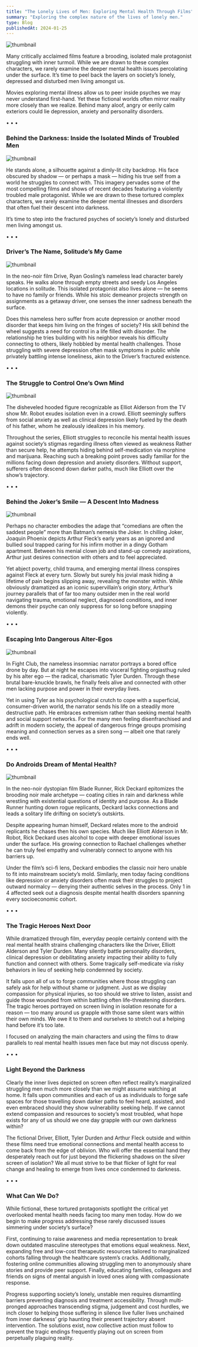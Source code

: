---
title: "The Lonely Lives of Men: Exploring Mental Health Through Films"
summary: "Exploring the complex nature of the lives of lonely men."
type: Blog
publishedAt: 2024-01-25
---

<Image src="/_static/blogs/lonely-life/image1.png" width={1280} height={720} alt="thumbnail" />

Many critically acclaimed films feature a brooding, isolated male protagonist struggling with inner turmoil. While we are drawn to these complex characters, we rarely examine the deeper mental health issues percolating under the surface. It’s time to peel back the layers on society’s lonely, depressed and disturbed men living amongst us.

Movies exploring mental illness allow us to peer inside psyches we may never understand first-hand. Yet these fictional worlds often mirror reality more closely than we realize. Behind many aloof, angry or eerily calm exteriors could lie depression, anxiety and personality disorders.

<div style={{ textAlign: 'center', marginTop: '20px' }}>
  &#8226; &#8226; &#8226;
</div>

### **Behind the Darkness: Inside the Isolated Minds of Troubled Men**

<Image src="/_static/blogs/lonely-life/image2.png" width={1280} height={720} alt="thumbnail" />

He stands alone, a silhouette against a dimly-lit city backdrop. His face obscured by shadow — or perhaps a mask — hiding his true self from a world he struggles to connect with. This imagery pervades some of the most compelling films and shows of recent decades featuring a violently troubled male protagonist. While we are drawn to these tortured complex characters, we rarely examine the deeper mental illnesses and disorders that often fuel their descent into darkness.

It’s time to step into the fractured psyches of society’s lonely and disturbed men living amongst us.

<div style={{ textAlign: 'center', marginTop: '20px' }}>
  &#8226; &#8226; &#8226;
</div>

### **Driver’s The Name, Solitude’s My Game**

<Image src="/_static/blogs/lonely-life/image3.png" width={1280} height={720} alt="thumbnail" />

In the neo-noir film Drive, Ryan Gosling’s nameless lead character barely speaks. He walks alone through empty streets and seedy Los Angeles locations in solitude. This isolated protagonist also lives alone — he seems to have no family or friends. While his stoic demeanor projects strength on assignments as a getaway driver, one senses the inner sadness beneath the surface.

Does this nameless hero suffer from acute depression or another mood disorder that keeps him living on the fringes of society? His skill behind the wheel suggests a need for control in a life filled with disorder. The relationship he tries building with his neighbor reveals his difficulty connecting to others, likely hobbled by mental health challenges. Those struggling with severe depression often mask symptoms in public while privately battling intense loneliness, akin to the Driver’s fractured existence.

<div style={{ textAlign: 'center', marginTop: '20px' }}>
  &#8226; &#8226; &#8226;
</div>

### **The Struggle to Control One’s Own Mind**

<Image src="/_static/blogs/lonely-life/image4.png" width={1280} height={720} alt="thumbnail" />

The disheveled hooded figure recognizable as Elliot Alderson from the TV show Mr. Robot exudes isolation even in a crowd. Elliott seemingly suffers from social anxiety as well as clinical depression likely fueled by the death of his father, whom he zealously idealizes in his memory.

Throughout the series, Elliott struggles to reconcile his mental health issues against society’s stigmas regarding illness often viewed as weakness Rather than secure help, he attempts hiding behind self-medication via morphine and marijuana. Reaching such a breaking point proves sadly familiar for the millions facing down depression and anxiety disorders. Without support, sufferers often descend down darker paths, much like Elliott over the show’s trajectory.

<div style={{ textAlign: 'center', marginTop: '20px' }}>
  &#8226; &#8226; &#8226;
</div>

### **Behind the Joker’s Smile — A Descent Into Madness**

<Image src="/_static/blogs/lonely-life/image5.png" width={1280} height={720} alt="thumbnail" />

Perhaps no character embodies the adage that “comedians are often the saddest people” more than Batman’s nemesis the Joker. In chilling Joker, Joaquin Phoenix depicts Arthur Fleck’s early years as an ignored and bullied soul trapped caring for his infirm mother in a dingy Gotham apartment. Between his menial clown job and stand-up comedy aspirations, Arthur just desires connection with others and to feel appreciated.

Yet abject poverty, child trauma, and emerging mental illness conspires against Fleck at every turn. Slowly but surely his jovial mask hiding a lifetime of pain begins slipping away, revealing the monster within. While obviously dramatized as an iconic supervillain’s origin story, Arthur’s journey parallels that of far too many outsider men in the real world navigating trauma, emotional neglect, diagnosed conditions, and inner demons their psyche can only suppress for so long before snapping violently.

<div style={{ textAlign: 'center', marginTop: '20px' }}>
  &#8226; &#8226; &#8226;
</div>

### **Escaping Into Dangerous Alter-Egos**

<Image src="/_static/blogs/lonely-life/image6.png" width={1280} height={720} alt="thumbnail" />

In Fight Club, the nameless insomniac narrator portrays a bored office drone by day. But at night he escapes into visceral fighting orgiasthug ruled by his alter ego — the radical, charismatic Tyler Durden. Through these brutal bare-knuckle brawls, he finally feels alive and connected with other men lacking purpose and power in their everyday lives.

Yet in using Tyler as his psychological crutch to cope with a superficial, consumer-driven world, the narrator sends his life on a steadily more destructive path. He embraces extremism rather than seeking mental health and social support networks. For the many men feeling disenfranchised and adrift in modern society, the appeal of dangerous fringe groups promising meaning and connection serves as a siren song — albeit one that rarely ends well.

<div style={{ textAlign: 'center', marginTop: '20px' }}>
  &#8226; &#8226; &#8226;
</div>

### **Do Androids Dream of Mental Health?**

<Image src="/_static/blogs/lonely-life/image7.png" width={1280} height={720} alt="thumbnail" />

In the neo-noir dystopian film Blade Runner, Rick Deckard epitomizes the brooding noir male archetype — coating cities in rain and darkness while wrestling with existential questions of identity and purpose. As a Blade Runner hunting down rogue replicants, Deckard lacks connections and leads a solitary life drifting on society’s outskirts.

Despite appearing human himself, Deckard relates more to the android replicants he chases then his own species. Much like Elliott Alderson in Mr. Robot, Rick Deckard uses alcohol to cope with deeper emotional issues under the surface. His growing connection to Rachael challenges whether he can truly feel empathy and vulnerably connect to anyone with his barriers up.

Under the film’s sci-fi lens, Deckard embodies the classic noir hero unable to fit into mainstream society’s mold. Similarly, men today facing conditions like depression or anxiety disorders often mask their struggles to project outward normalcy — denying their authentic selves in the process. Only 1 in 4 affected seek out a diagnosis despite mental health disorders spanning every socioeconomic cohort.

<div style={{ textAlign: 'center', marginTop: '20px' }}>
  &#8226; &#8226; &#8226;
</div>

### **The Tragic Heroes Next Door**

While dramatized through film, everyday people certainly contend with the real mental health strains challenging characters like the Driver, Elliott Alderson and Tyler Durden. Many silently battle personality disorders, clinical depression or debilitating anxiety impacting their ability to fully function and connect with others. Some tragically self-medicate via risky behaviors in lieu of seeking help condemned by society.

It falls upon all of us to forge communities where those struggling can safely ask for help without shame or judgment. Just as we display compassion for physical injuries, so too should we strive to listen, assist and guide those wounded from within battling often life-threatening disorders. The tragic heroes portrayed on screen living in isolation resonate for a reason — too many around us grapple with those same silent wars within their own minds. We owe it to them and ourselves to stretch out a helping hand before it’s too late.

I focused on analyzing the main characters and using the films to draw parallels to real mental health issues men face but may not discuss openly.

<div style={{ textAlign: 'center', marginTop: '20px' }}>
  &#8226; &#8226; &#8226;
</div>

### **Light Beyond the Darkness**

Clearly the inner lives depicted on screen often reflect reality’s marginalized struggling men much more closely than we might assume watching at home. It falls upon communities and each of us as individuals to forge safe spaces for those travelling down darker paths to feel heard, assisted, and even embraced should they show vulnerability seeking help. If we cannot extend compassion and resources to society’s most troubled, what hope exists for any of us should we one day grapple with our own darkness within?

The fictional Driver, Elliott, Tyler Durden and Arthur Fleck outside and within these films need true emotional connections and mental health access to come back from the edge of oblivion. Who will offer the essential hand they desperately reach out for just beyond the flickering shadows on the silver screen of isolation? We all must strive to be that flicker of light for real change and healing to emerge from lives once condemned to darkness.

<div style={{ textAlign: 'center', marginTop: '20px' }}>
  &#8226; &#8226; &#8226;
</div>

### **What Can We Do?**

While fictional, these tortured protagonists spotlight the critical yet overlooked mental health needs facing too many men today. How do we begin to make progress addressing these rarely discussed issues simmering under society’s surface?

First, continuing to raise awareness and media representation to break down outdated masculine stereotypes that emotions equal weakness. Next, expanding free and low-cost therapeutic resources tailored to marginalized cohorts falling through the healthcare system’s cracks. Additionally, fostering online communities allowing struggling men to anonymously share stories and provide peer support. Finally, educating families, colleagues and friends on signs of mental anguish in loved ones along with compassionate response.

Progress supporting society’s lonely, unstable men requires dismantling barriers preventing diagnosis and treatment accessibility. Through multi-pronged approaches transcending stigma, judgement and cost hurdles, we inch closer to helping those suffering in silence live fuller lives unchained from inner darkness’ grip haunting their present trajectory absent intervention. The solutions exist, now collective action must follow to prevent the tragic endings frequently playing out on screen from perpetually plaguing reality.





